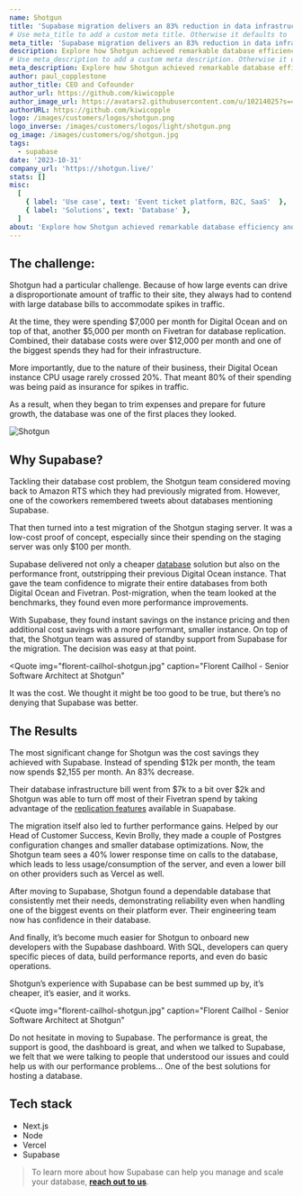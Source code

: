 ```yaml
---
name: Shotgun
title: 'Supabase migration delivers an 83% reduction in data infrastructure costs for Shotgun'
# Use meta_title to add a custom meta title. Otherwise it defaults to '{name} | Supabase Customer Stories':
meta_title: 'Supabase migration delivers an 83% reduction in data infrastructure costs for Shotgun'
description: Explore how Shotgun achieved remarkable database efficiency and reduced costs by 80% through their successful migration to Supabase's managed services.
# Use meta_description to add a custom meta description. Otherwise it defaults to {description}:
meta_description: Explore how Shotgun achieved remarkable database efficiency and reduced costs by 80% through their successful migration to Supabase's managed services.
author: paul_copplestone
author_title: CEO and Cofounder
author_url: https://github.com/kiwicopple
author_image_url: https://avatars2.githubusercontent.com/u/10214025?s=400&u=c6775be2ae667e2acae3ccd347fed62bb3f5b3e7&v=4
authorURL: https://github.com/kiwicopple
logo: /images/customers/logos/shotgun.png
logo_inverse: /images/customers/logos/light/shotgun.png
og_image: /images/customers/og/shotgun.jpg
tags:
  - supabase
date: '2023-10-31'
company_url: 'https://shotgun.live/'
stats: []
misc:
  [
    { label: 'Use case', text: 'Event ticket platform, B2C, SaaS'  },
    { label: 'Solutions', text: 'Database' },
  ]
about: 'Explore how Shotgun achieved remarkable database efficiency and reduced costs by 80% through their successful migration to Supabase's managed services.'
---
```


## The challenge:

Shotgun had a particular challenge. Because of how large events can drive a disproportionate amount of traffic to their site, they always had to contend with large database bills to accommodate spikes in traffic.

At the time, they were spending $7,000 per month for Digital Ocean and on top of that, another $5,000 per month on Fivetran for database replication. Combined, their database costs were over $12,000 per month and one of the biggest spends they had for their infrastructure.

More importantly, due to the nature of their business, their Digital Ocean instance CPU usage rarely crossed 20%. That meant 80% of their spending was being paid as insurance for spikes in traffic.

As a result, when they began to trim expenses and prepare for future growth, the database was one of the first places they looked.

![Shotgun](/images/customers/shotgun/shotgun.jpg)

## Why Supabase?

Tackling their database cost problem, the Shotgun team considered moving back to Amazon RTS which they had previously migrated from. However, one of the coworkers remembered tweets about databases mentioning Supabase.

That then turned into a test migration of the Shotgun staging server. It was a low-cost proof of concept, especially since their spending on the staging server was only $100 per month.

Supabase delivered not only a cheaper [database](https://supabase.com/database) solution but also on the performance front, outstripping their previous Digital Ocean instance. That gave the team confidence to migrate their entire databases from both Digital Ocean and Fivetran. Post-migration, when the team looked at the benchmarks, they found even more performance improvements.

With Supabase, they found instant savings on the instance pricing and then additional cost savings with a more performant, smaller instance. On top of that, the Shotgun team was assured of standby support from Supabase for the migration. The decision was easy at that point.

<Quote
  img="florent-cailhol-shotgun.jpg"
  caption="Florent Cailhol - Senior Software Architect at Shotgun"
>
  It was the cost. We thought it might be too good to be true, but there’s no denying that Supabase
  was better.
</Quote>

## The Results

The most significant change for Shotgun was the cost savings they achieved with Supabase. Instead of spending $12k per month, the team now spends $2,155 per month. An 83% decrease.

Their database infrastructure bill went from $7k to a bit over $2k and Shotgun was able to turn off most of their Fivetran spend by taking advantage of the [replication features](https://supabase.com/docs/guides/database/replication) available in Suapabase.

The migration itself also led to further performance gains. Helped by our Head of Customer Success, Kevin Brolly, they made a couple of Postgres configuration changes and smaller database optimizations. Now, the Shotgun team sees a 40% lower response time on calls to the database, which leads to less usage/consumption of the server, and even a lower bill on other providers such as Vercel as well.

After moving to Supabase, Shotgun found a dependable database that consistently met their needs, demonstrating reliability even when handling one of the biggest events on their platform ever. Their engineering team now has confidence in their database.

And finally, it’s become much easier for Shotgun to onboard new developers with the Supabase dashboard. With SQL, developers can query specific pieces of data, build performance reports, and even do basic operations.

Shotgun’s experience with Supabase can be best summed up by, it’s cheaper, it’s easier, and it works.

<Quote
  img="florent-cailhol-shotgun.jpg"
  caption="Florent Cailhol - Senior Software Architect at Shotgun"
>
  Do not hesitate in moving to Supabase. The performance is great, the support is good, the
  dashboard is great, and when we talked to Supabase, we felt that we were talking to people that
  understood our issues and could help us with our performance problems… One of the best solutions
  for hosting a database.
</Quote>

## Tech stack

- Next.js
- Node
- Vercel
- Supabase

> To learn more about how Supabase can help you manage and scale your database, **[reach out to us](https://forms.supabase.com/enterprise)**.
